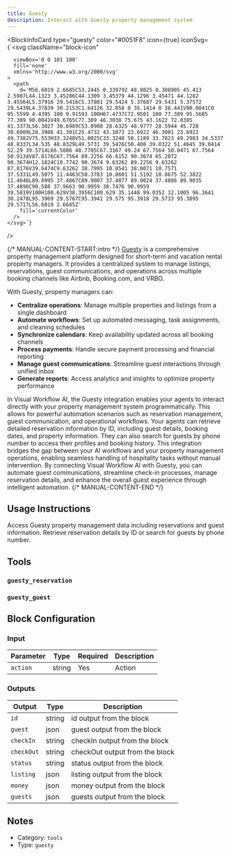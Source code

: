 ```yaml
---
title: Guesty
description: Interact with Guesty property management system
---
```



<BlockInfoCard 
  type="guesty"
  color="#0051F8"
  icon={true}
  iconSvg={`<svg className="block-icon"
      
      
      
      viewBox='0 0 101 100'
      fill='none'
      xmlns='http://www.w3.org/2000/svg'
    >
      <path
        d='M56.6019 2.6685C53.2445 0.339792 48.8025 0.308905 45.413 2.5907L44.1323 3.45286C44.1309 3.45379 44.1296 3.45471 44.1282 3.45564L5.37916 29.5416C5.37801 29.5424 5.37687 29.5431 5.37572 29.5439L4.37839 30.2153C1.64126 32.058 0 35.1414 0 38.441V90.0841C0 95.5599 4.4395 100 9.91593 100H67.4737C72.9501 100 77.389 95.5605 77.389 90.0841V49.6765C77.389 46.3038 75.675 43.1622 72.8385 41.3373L56.3027 30.6989C53.0908 28.6325 48.9777 28.5944 45.728 30.6009L28.3986 41.301C25.4732 43.1073 23.6922 46.3001 23.6922 49.7382V75.553H33.3248V51.0025C33.3248 50.1189 33.7823 49.2983 34.5337 48.8337L34.535 48.8329L49.5731 39.5476C50.408 39.0322 51.4645 39.0414 52.29 39.5714L66.5886 48.7705C67.3167 49.24 67.7564 50.0471 67.7564 50.9134V87.8176C67.7564 89.2256 66.6152 90.3674 65.2072 90.3674H12.1824C10.7742 90.3674 9.63262 89.2256 9.63262 87.8176V39.6474C9.63262 38.7995 10.0541 38.0071 10.7571 37.5331L49.5075 11.4463C50.3783 10.8601 51.5192 10.8675 52.3822 11.4646L89.8995 37.4867C89.9007 37.4877 89.9024 37.4886 89.9035 37.4896C90.588 37.9663 90.9959 38.7476 90.9959 39.5819V100H100.629V38.3956C100.629 35.1448 99.0352 32.1005 96.3641 30.2478L95.3969 29.5767C95.3941 29.575 95.3918 29.5733 95.3895 29.5717L56.6019 2.6685Z'
        fill='currentColor'
      />
    </svg>`}
/>

{/* MANUAL-CONTENT-START:intro */}
[Guesty](https://www.guesty.com) is a comprehensive property management platform designed for short-term and vacation rental property managers. It provides a centralized system to manage listings, reservations, guest communications, and operations across multiple booking channels like Airbnb, Booking.com, and VRBO.

With Guesty, property managers can:

- **Centralize operations**: Manage multiple properties and listings from a single dashboard
- **Automate workflows**: Set up automated messaging, task assignments, and cleaning schedules
- **Synchronize calendars**: Keep availability updated across all booking channels
- **Process payments**: Handle secure payment processing and financial reporting
- **Manage guest communications**: Streamline guest interactions through unified inbox
- **Generate reports**: Access analytics and insights to optimize property performance

In Visual Workflow AI, the Guesty integration enables your agents to interact directly with your property management system programmatically. This allows for powerful automation scenarios such as reservation management, guest communication, and operational workflows. Your agents can retrieve detailed reservation information by ID, including guest details, booking dates, and property information. They can also search for guests by phone number to access their profiles and booking history. This integration bridges the gap between your AI workflows and your property management operations, enabling seamless handling of hospitality tasks without manual intervention. By connecting Visual Workflow AI with Guesty, you can automate guest communications, streamline check-in processes, manage reservation details, and enhance the overall guest experience through intelligent automation.
{/* MANUAL-CONTENT-END */}


## Usage Instructions

Access Guesty property management data including reservations and guest information. Retrieve reservation details by ID or search for guests by phone number.



## Tools

### `guesty_reservation`


### `guesty_guest`




## Block Configuration

### Input

| Parameter | Type | Required | Description | 
| --------- | ---- | -------- | ----------- | 
| `action` | string | Yes | Action |



### Outputs

| Output | Type | Description |
| ------ | ---- | ----------- |
| `id` | string | id output from the block |
| `guest` | json | guest output from the block |
| `checkIn` | string | checkIn output from the block |
| `checkOut` | string | checkOut output from the block |
| `status` | string | status output from the block |
| `listing` | json | listing output from the block |
| `money` | json | money output from the block |
| `guests` | json | guests output from the block |


## Notes

- Category: `tools`
- Type: `guesty`
